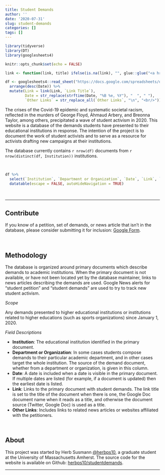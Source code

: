 ```yaml
---
title: Student Demands
author: ''
date: '2020-07-31'
slug: student-demands
categories: []
tags: []
---
```


```r
library(tidyverse)
library(DT)
library(googlesheets4)

knitr::opts_chunk$set(echo = FALSE)

link <- function(link, title) ifelse(is.na(link), "", glue::glue("<a href='{link}' target='_blank'>{title}</a>"))

df <- googlesheets4::read_sheet("https://docs.google.com/spreadsheets/d/1NSiHmcJOFq8nlYVPxURbEE8uK1GFGRXXQFm87dSdN1Q/edit?usp=sharing", sheet = "Web Database") %>%
  arrange(desc(Date)) %>%
  mutate(Link = link(Link, `Link Title`),
         Date = str_replace(strftime(Date, "%B %e, %Y"), "  ", " "),
         `Other Links` = str_replace_all(`Other Links`, "\n", "<br/>"))

```

<div class='intro'>
<div class='center'>

The crises of the Covid-19 epidemic and systematic societal racism, reflected in the murders of George Floyd, Ahmaud Arbery, and Breonna Taylor, among others, precipitated a wave of student activism in 2020. This website is a database of the demands students have presented to their educational institutions in response. The intention of the project is to document the work of student activists and to serve as a resource for activists drafting new campaigns at their institutions.

The database currently contains `r nrow(df)` documents from `r nrow(distinct(df, Institution))` institutions.

</div>
</div>


<br/>

```r


df %>%
  select(`Institution`, `Department or Organization`, `Date`, `Link`, `Other Links`) %>%
  datatable(escape = FALSE, autoHideNavigation = TRUE)
```


<div class='center'>
<br/>

--------


## Contribute
If you know of a petition, set of demands, or news article that isn't in the database, please consider submitting it for inclusion: [Google Form](https://forms.gle/bfRPDoVzp3ydNiYT6).

<br/>

## Methodology
The database is organized around primary documents which describe demands to academic institutions. When the primary document is not available, or have not been located yet by the database maintainer, links to news articles describing the demands are used. Google News alerts for "student petition" and "student demands" are used to try to track new student activism.

_Scope_

Any demands presented to higher educational institutions or institutions related to higher educations (such as sports organizations) since January 1, 2020. 


_Field Descriptions_

- **Institution**: The educational institution identified in the primary document.
- **Department or Organization**: In some cases students compose demands to their particular academic department, and in other cases target the whole institution. The source of the demand document, whether from a department or organization, is given in this column.
- **Date**: A date is included when a date is visible in the primary document. If multiple dates are listed (for example, if a document is updated) then the earliest date is listed. 
- **Link**: Links to the primary document with student demands. The link title is set to the title of the document when there is one, the Google Doc document name when it reads as a title, and otherwise the document source (Twitter, Google Doc) is used as a title.
- **Other Links**: Includes links to related news articles or websites affiliated with the petitioners.

<br/>

## About

This project was started by Herb Susmann [@herbps10](https://twitter.com/herbps10), a graduate student at the University of Massachusetts Amherst. The source code for the website is available on Github: [herbps10/studentdemands](https://github.com/herbps10/studentdemands). 

<hr />

</div>